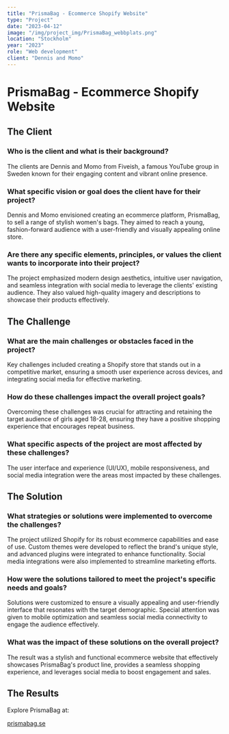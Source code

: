 ```yaml
---
title: "PrismaBag - Ecommerce Shopify Website"
type: "Project"
date: "2023-04-12"
image: "/img/project_img/PrismaBag_webbplats.png"
location: "Stockholm"
year: "2023"
role: "Web development"
client: "Dennis and Momo"
---
```


# PrismaBag - Ecommerce Shopify Website

## The Client

### Who is the client and what is their background?

The clients are Dennis and Momo from Fiveish, a famous YouTube group in Sweden known for their engaging content and vibrant online presence.

### What specific vision or goal does the client have for their project?

Dennis and Momo envisioned creating an ecommerce platform, PrismaBag, to sell a range of stylish women's bags. They aimed to reach a young, fashion-forward audience with a user-friendly and visually appealing online store.

### Are there any specific elements, principles, or values the client wants to incorporate into their project?

The project emphasized modern design aesthetics, intuitive user navigation, and seamless integration with social media to leverage the clients' existing audience. They also valued high-quality imagery and descriptions to showcase their products effectively.

## The Challenge

### What are the main challenges or obstacles faced in the project?

Key challenges included creating a Shopify store that stands out in a competitive market, ensuring a smooth user experience across devices, and integrating social media for effective marketing.

### How do these challenges impact the overall project goals?

Overcoming these challenges was crucial for attracting and retaining the target audience of girls aged 18-28, ensuring they have a positive shopping experience that encourages repeat business.

### What specific aspects of the project are most affected by these challenges?

The user interface and experience (UI/UX), mobile responsiveness, and social media integration were the areas most impacted by these challenges.

## The Solution

### What strategies or solutions were implemented to overcome the challenges?

The project utilized Shopify for its robust ecommerce capabilities and ease of use. Custom themes were developed to reflect the brand's unique style, and advanced plugins were integrated to enhance functionality. Social media integrations were also implemented to streamline marketing efforts.

### How were the solutions tailored to meet the project's specific needs and goals?

Solutions were customized to ensure a visually appealing and user-friendly interface that resonates with the target demographic. Special attention was given to mobile optimization and seamless social media connectivity to engage the audience effectively.

### What was the impact of these solutions on the overall project?

The result was a stylish and functional ecommerce website that effectively showcases PrismaBag's product line, provides a seamless shopping experience, and leverages social media to boost engagement and sales.

## The Results

Explore PrismaBag at:

<a href="https://prismabag.se" target="_blank">
  prismabag.se
</a>
